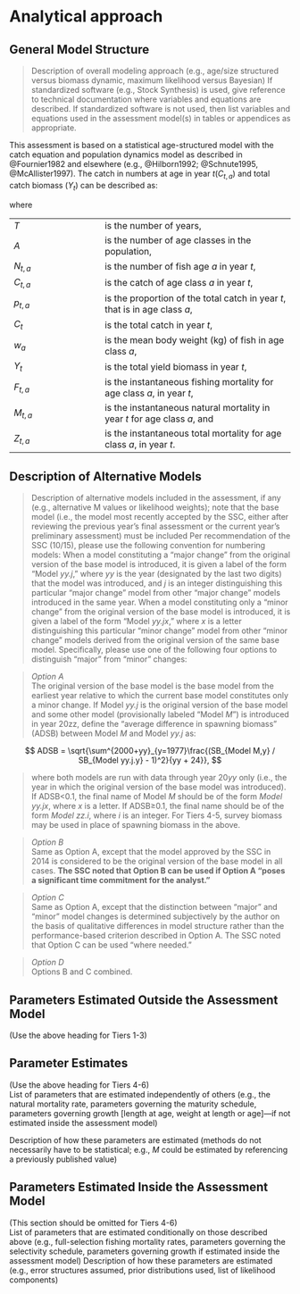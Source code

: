 # Analytical approach

## General Model Structure
>Description of overall modeling approach (e.g., age/size structured versus biomass dynamic, maximum likelihood versus Bayesian)
If standardized software (e.g., Stock Synthesis) is used, give reference to technical documentation where variables and equations are described.  If standardized software is not used, then list variables and equations used in the assessment model(s) in tables or appendices as appropriate.


This assessment is based on a statistical age-structured model with the catch equation and population dynamics model as described in @Fournier1982 and elsewhere (e.g., @Hilborn1992; @Schnute1995, @McAllister1997). 
The catch in numbers at age in year $t (C_{t,a})$ and total catch biomass $(Y_t)$ can be described as:



\begin{align}
    C_{t,a}     &= \frac{F_{t,a}}{Z_{t,a}} \left(1 - e^{-Z_{t,a}}\right) N_{t,a}, &1 \le t \le T, 1 \le a \le A \\
    N_{t+1,a+1} &= N_{t,a-1} e^{-Z_{t,a-1}},                                      &1 \le t \le T, 1 \le a < A   \\
    N_{t+1,A}   &= N_{t,A-1} e^{-Z_{t,A-1}} + N_{t,A} e^{-Z_{t,A}} ,              &1 \le t \le T                \\
    Z_{t,a}     &= F_{t,a} + M_{t,a}                                              &                             \\
    C_{t,.}     &= \sum_{a=1}^A{C_{t,a}}                                          &                             \\
    p_{t,a}     &= \frac{C_{t,a} } {C_{t,.} }                                     &                             \\
    Y_{t}       &= \sum_{a=1}^A{w_{t,a}C_{t,a}}                                   &                             \\
\end{align}

where

|           |                       |
|:----------|:----------------------|
|$T$       | is the number of years, |
|$A$       | is the number of age classes in the population, |
|$N_{t,a}$ | is the number of fish age $a$ in year $t$, |
|$C_{t,a}$ | is the catch of age class $a$ in year $t$, |
|$p_{t,a}$ | is the proportion of the total catch in year $t$, that is in age class $a$, |
|$C_{t}$   | is the total catch in year $t$, |
|$w_{a}$   | is the mean body weight (kg) of fish in age class $a$, |
|$Y_{t}$   | is the total yield biomass in year $t$, |
|$F_{t,a}$ | is the instantaneous fishing mortality for age class $a$, in year $t$, |
|$M_{t,a}$ | is the instantaneous natural mortality in year $t$ for age class $a$, and |
|$Z_{t,a}$ | is the instantaneous total mortality for age class $a$, in year $t$. |


## Description of Alternative Models
>Description of alternative models included in the assessment, if any (e.g., alternative M values or likelihood weights); note that the base model (i.e., the model most recently accepted by the SSC, either after reviewing the previous year’s final assessment or the current year’s preliminary assessment) must be included
Per recommendation of the SSC (10/15), please use the following convention for numbering models:
When a model constituting a “major change” from the original version of the base model is introduced, it is given a label of the form “Model *yy.j*,” where *yy* is the year (designated by the last two digits) that the model was introduced, and *j* is an integer distinguishing this particular “major change” model from other “major change” models introduced in the same year.
When a model constituting only a “minor change” from the original version of the base model is introduced, it is given a label of the form “Model *yy.jx*,” where *x* is a letter distinguishing this particular “minor change” model from other “minor change” models derived from the original version of the same base model.
Specifically, please use one of the following four options to distinguish “major” from “minor” changes:

>*Option A*  
The original version of the base model is the base model from the earliest year relative to which the current base model constitutes only a minor change. 
If Model *yy.j* is the original version of the base model and some other model (provisionally labeled “Model *M*”) is introduced in year 20zz, define the “average difference in spawning biomass” (ADSB) between Model *M* and Model *yy.j* as:

$$ ADSB = \sqrt{\sum^{2000+yy}_{y=1977}\frac{(SB_{Model M,y} / SB_{Model yy.j.y} - 1)^2}{yy + 24}}, $$

>where both models are run with data through year 20*yy* only (i.e., the year in which the original version of the base model was introduced).  If ADSB<0.1, the final name of Model *M* should be of the form *Model yy.jx*, where *x* is a letter.  If ADSB≥0.1, the final name should be of the form *Model zz.i*, where *i* is an integer.  For Tiers 4-5, survey biomass may be used in place of spawning biomass in the above.

>*Option B*  
Same as Option A, except that the model approved by the SSC in 2014 is considered to be the original version of the base model in all cases.  **The SSC noted that Option B can be used if Option A “poses a significant time commitment for the analyst.”**

>*Option C*  
Same as Option A, except that the distinction between “major” and “minor” model changes is determined subjectively by the author on the basis of qualitative differences in model structure rather than the performance-based criterion described in Option A.  The SSC noted that Option C can be used “where needed.”

>*Option D*  
Options B and C combined.


## Parameters Estimated Outside the Assessment Model

(Use the above heading for Tiers 1-3)

## Parameter Estimates

(Use the above heading for Tiers 4-6)  
List of parameters that are estimated independently of others (e.g., the natural mortality rate, parameters governing the maturity schedule, parameters governing growth [length at age, weight at length or age]—if not estimated inside the assessment model)

Description of how these parameters are estimated (methods do not necessarily have to be statistical; e.g., *M* could be estimated by referencing a previously published value)

## Parameters Estimated Inside the Assessment Model

(This section should be omitted for Tiers 4-6)  
List of parameters that are estimated conditionally on those described above (e.g., full-selection fishing mortality rates, parameters governing the selectivity schedule, parameters governing growth if estimated inside the assessment model)
Description of how these parameters are estimated (e.g., error structures assumed, prior distributions used, list of likelihood components)


